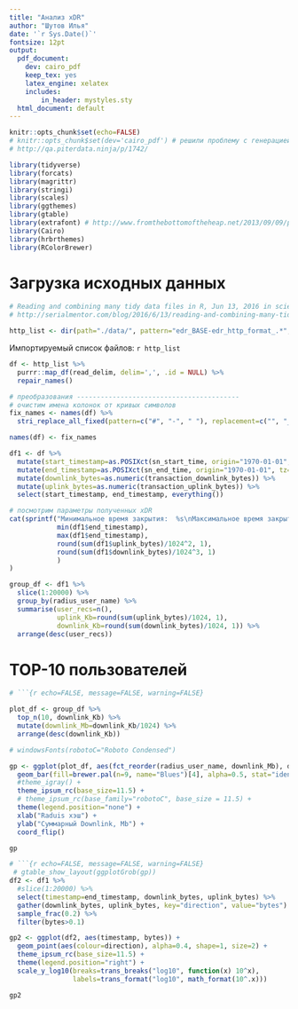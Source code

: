 ```yaml
---
title: "Анализ xDR"
author: "Шутов Илья"
date: '`r Sys.Date()`'
fontsize: 12pt
output:
  pdf_document:
    dev: cairo_pdf
    keep_tex: yes
    latex_engine: xelatex
    includes:
        in_header: mystyles.sty
  html_document: default
---
```


```r
knitr::opts_chunk$set(echo=FALSE)
# knitr::opts_chunk$set(dev='cairo_pdf') # решили проблему с генерацией русского текста в графиках (см. параметр dev!!!)
# http://qa.piterdata.ninja/p/1742/
```

```r
library(tidyverse)
library(forcats)
library(magrittr)
library(stringi)
library(scales)
library(ggthemes)
library(gtable)
library(extrafont) # http://www.fromthebottomoftheheap.net/2013/09/09/preparing-figures-for-plos-one-with-r/
library(Cairo)
library(hrbrthemes)
library(RColorBrewer)
```


# Загрузка исходных данных

```r

# Reading and combining many tidy data files in R, Jun 13, 2016 in science
# http://serialmentor.com/blog/2016/6/13/reading-and-combining-many-tidy-data-files-in-R

http_list <- dir(path="./data/", pattern="edr_BASE-edr_http_format_.*", full.names=TRUE)
```

Импортируемый список файлов:
`r http_list`

```r
df <- http_list %>%
  purrr::map_df(read_delim, delim=',', .id = NULL) %>%
  repair_names()

```


```r

# преобразования -----------------------------------------
# очистим имена колонок от кривых символов
fix_names <- names(df) %>%
  stri_replace_all_fixed(pattern=c("#", "-", " "), replacement=c("", "_", "_"), vectorize_all=FALSE)

names(df) <- fix_names

df1 <- df %>%
  mutate(start_timestamp=as.POSIXct(sn_start_time, origin="1970-01-01", tz="Europe/Moscow")) %>%
  mutate(end_timestamp=as.POSIXct(sn_end_time, origin="1970-01-01", tz="Europe/Moscow")) %>%
  mutate(downlink_bytes=as.numeric(transaction_downlink_bytes)) %>%
  mutate(uplink_bytes=as.numeric(transaction_uplink_bytes)) %>%  
  select(start_timestamp, end_timestamp, everything())
```

```r
# посмотрим параметры полученных xDR
cat(sprintf("Минимальное время закрытия:  %s\nМаксимальное время закрытия: %s\nUplink:   %s Мб\nDownlink: %s Гб",
            min(df1$end_timestamp), 
            max(df1$end_timestamp),
            round(sum(df1$uplink_bytes)/1024^2, 1),
            round(sum(df1$downlink_bytes)/1024^3, 1)
            )
)

group_df <- df1 %>%
  slice(1:20000) %>%
  group_by(radius_user_name) %>%
  summarise(user_recs=n(), 
            uplink_Kb=round(sum(uplink_bytes)/1024, 1), 
            downlink_Kb=round(sum(downlink_bytes)/1024, 1)) %>%
  arrange(desc(user_recs))
```

# TOP-10 пользователей

```r
# ```{r echo=FALSE, message=FALSE, warning=FALSE}

plot_df <- group_df %>%
  top_n(10, downlink_Kb) %>%
  mutate(downlink_Mb=downlink_Kb/1024) %>%
  arrange(desc(downlink_Kb))

# windowsFonts(robotoC="Roboto Condensed")

gp <- ggplot(plot_df, aes(fct_reorder(radius_user_name, downlink_Mb), downlink_Mb)) + 
  geom_bar(fill=brewer.pal(n=9, name="Blues")[4], alpha=0.5, stat="identity") +
  #theme_igray() +
  theme_ipsum_rc(base_size=11.5) +
  # theme_ipsum_rc(base_family="robotoC", base_size = 11.5) +
  theme(legend.position="none") +
  xlab("Raduis хэш") +
  ylab("Суммарный Downlink, Mb") +
  coord_flip()

gp

```


```r
# ```{r echo=FALSE, message=FALSE, warning=FALSE}
 # gtable_show_layout(ggplotGrob(gp))
df2 <- df1 %>%
  #slice(1:20000) %>%
  select(timestamp=end_timestamp, downlink_bytes, uplink_bytes) %>%
  gather(downlink_bytes, uplink_bytes, key="direction", value="bytes") %>%
  sample_frac(0.2) %>%
  filter(bytes>0.1)

gp2 <- ggplot(df2, aes(timestamp, bytes)) + 
  geom_point(aes(colour=direction), alpha=0.4, shape=1, size=2) +
  theme_ipsum_rc(base_size=11.5) +
  theme(legend.position="right") +
  scale_y_log10(breaks=trans_breaks("log10", function(x) 10^x),
                labels=trans_format("log10", math_format(10^.x)))

gp2
```



